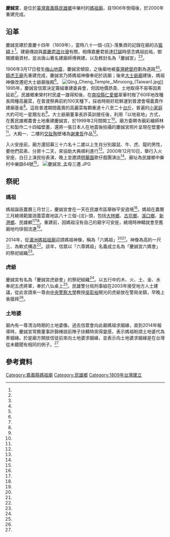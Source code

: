 {{coord|23.556699|120.429574|display=title}}
{{東亞廟宇
| name =慶誠宮
| img =File:慶誠宮.jpg
| img_capt = 
| image_width = 250px
| location = {{TWN}}[[嘉義縣|嘉義縣]][[民雄鄉|民雄鄉]]中樂村中樂路64號
| god =[[媽祖|媽祖]]
| type = 
| struct = 
| open_year =嘉慶十四年（1809年）
| cere_date =農曆三月廿三
| cultural_collection= 
|}}
'''慶誠宮'''，是位於[[臺灣|臺灣]][[嘉義縣|嘉義縣]][[民雄鄉|民雄鄉]]中樂村的[[媽祖廟|媽祖廟]]，自1906年倒塌後，於2000年重建完成。
==沿革==
慶誠宮建於嘉慶十四年（1809年），當時八十一個-{庄}-落集資的記錄在廟的古[[匾額|匾額]]上<ref name="朱惠如2"/>。建廟傳說與[[嘉慶君遊台灣|嘉慶君遊台灣]]有關，相傳嘉慶君抵達[[打貓|打貓]]時感念媽祖庇祐，御賜建廟資材，並派唐山著名建廟師傅興建，以及敕封名為「慶誠宮」<ref name="朱惠如2"/><ref name="湯朝村"/>。

1906年3月17日發生[[1906年梅山地震|梅山地震]]，慶誠宮傾毀，之後廟地被[[臺灣總督府|臺灣總督府]]劃為道路<ref name="朱惠如2"/><ref name="呂雲騰"/>。[[騎虎王廟|騎虎王廟]]先重建完成，慶誠宮乃將媽祖神像奉祀於該廟；後來[[大士爺廟|大士爺廟]]建後，媽祖神像改遷祀大士爺廟後殿<ref name="呂雲騰"/>。
[[File:Qing_Cheng_Temple,_Minxiong_(Taiwan).jpg|thumb]]]]
1995年，慶誠宮信眾決定籌組重建委員會，但因地價昂貴、土地取得不易等因素延宕<ref name="朱惠如2"/>。民雄鄉東榮村村民盧一雄得知後，在[[南投縣|南投縣]][[仁愛鄉|仁愛鄉]]翠華村撥了60坪地改種長岡種高麗菜，在普渡祭典前約100天種下，採收時剛好趁鮮運到普渡會場義賣作建廟基金<ref name="朱惠如1"/>。這些普渡期間義賣的高麗菜每顆重達十八至二十[[台斤|台斤]]，普遍的[[小家庭|小家庭]]大約可吃一星期左右<ref name="黃清福"/>。大士爺廟董事長許英訓接任後，利用「以地易地」方式，在舊民雄鄉農會土地重建慶誠宮，於1999年2月間開工<ref name="朱惠如2"/>。廟方委聘寺廟彩繪師林仁和製作二十四幅壁畫，還將一張日本人在地震後拍攝的慶誠宮照片呈現在壁畫中<ref name="朱惠如3"/>。大殿一、二樓的[[交趾陶|交趾陶]]壁堵為[[謝東哲|謝東哲]]作品<ref name="湯朝村"/>。

入火安座前，廟方還招募三十六名十二歲以上生肖分別屬鼠、牛、虎、龍的男性，要他們茹素、分房十二天，來協助大典順利進行<ref name="民雄訊"/>。2000年12月10日，舉行入火安座，白日上演民俗表演，晚上並邀請[[明華園|明華園]]歌仔戲團演出<ref name="張文彬"/>。廟址為民雄鄉中樂村中樂路64號<ref name="曹馥年"/>。
[[File:慶誠宮_孟母三遷.JPG|thumb]]

==祭祀==
===媽祖===

媽祖誕辰農曆三月廿三，慶誠宮會在一天在民雄市區舉辦平安遶境<ref name="謝銀仲"/>。媽祖在農曆三月繞境範圍涵蓋雲嘉地區八十三個-{庄}-頭，包括[[大林鄉|大林鄉]]、[[古坑鄉|古坑鄉]]、[[溪口鄉_(台灣)|溪口鄉]]、[[新港鄉|新港鄉]]、民雄鄕<ref name="朱惠如4"/><ref name="朱惠如5"/>。重建前，因媽祖沒有自己的廟宇可安座，繞境時神轎就會至舊廟地均徘徊流連<ref name="朱惠如2"/>。

2014年，從[[湄洲媽祖祖廟|湄洲媽祖祖廟]]迎請媽祖神像，稱為「六媽祖」<ref name="謝銀仲"/><ref name="林宜樟"/>。神像為高約一尺三、為軟式構造<ref name="謝銀仲"/>。該年，信眾以「六尊媽祖」名義成立名為「慶誠宮六媽會」的祭祀組織<ref name="林宜樟"/>。

===虎爺===

慶誠宮有名為「慶誠宮虎爺會」的祭祀組織<ref name="朱惠如7"/>。以五行中的木、火、土、金、水奉祀五虎將軍，奉於八仙桌上<ref name="朱惠如8"/>。民雄警分局刑事組在2003年接受地方人士建議，從此宮請來一尊由[[中央警察大學|中央警察大學]]教授[[吳彰裕|吳彰裕]]開光的虎爺放在警局坐鎮，早晚上香膜拜<ref name="朱惠如7"/>。

===土地婆===

廟內有一尊清治時期的土地婆像。過去信眾會向此廟媽祖求姻緣，直到2014年報導時，慶誠宮常務董事許錦棟說前陣子扶轎時突得靈感，表示媽祖盼請土地婆代為牽姻緣。於是廟方開放信徒前來向土地婆求姻緣，並表示向土地婆求姻緣是在台灣從未聽聞有相同的例子。<ref name="曹馥年"/>

== 參考資料 ==
{{Reflist|35em|refs =

<ref name="湯朝村">{{Cite news|url=http://www.cdns.com.tw/news.php?n_id=27&nc_id=13165|title=民雄慶誠宮 嘉慶君敕封媽祖廟|author=湯朝村|language=zh-tw|publisher=《中華日報》|date=2015-03-09|accessdate=2017-08-17|archive-url=https://web.archive.org/web/20170817081321/http://www.cdns.com.tw/news.php?n_id=27&nc_id=13165|archive-date=2017-08-17|dead-url=yes}}</ref>

<ref name="黃清福">{{Cite news|url=|title=普渡的高麗菜大過頭|author=黃清福|language=zh-tw|publisher=《聯合報》|date=1998-10-02|accessdate=}}</ref>

<ref name="呂雲騰">{{Cite news|url=|title=打貓大震 回首仍多震撼|author=呂雲騰|language=zh-tw|publisher=《聯合報》|date=2000-02-02|accessdate=}}</ref>

<ref name="民雄訊">{{Cite news|url=|title=民雄慶誠宮 需四生肖男性協助|author=|language=zh-tw|publisher=《聯合報》|date=2000-11-16|accessdate=}}</ref>

<ref name="朱惠如1">{{Cite news|url=|title=協助大士爺廟修建 盧一雄義賣高麗菜 每顆500元|author=朱惠如|language=zh-tw|publisher=《聯合報》|date=2004-09-08|accessdate=}}</ref>

<ref name="朱惠如2">{{Cite news|url=|title=歷時五年 民雄慶誠宮完成重建 當年香火鼎盛 已有近二百年歷史 毀於一九０六年大地震 媽祖沒有自己宮殿安座 令信徒不安|author=朱惠如|language=zh-tw|publisher=《聯合報》|date=2000-10-20|accessdate=}}</ref>

<ref name="張文彬">{{Cite news|url=|title=慶誠宮入火安座大典|author=張文彬|language=zh-tw|publisher=《聯合報》|date=2000-12-11|accessdate=}}</ref>

<ref name="朱惠如3">{{Cite news|url=|title=民雄慶誠宮 震毀95年重建 歷時五年新廟落成 忠孝節義故事躍上立體壁畫|author=朱惠如|language=zh-tw|publisher=《聯合晚報》|date=2000-11-24|accessdate=}}</ref>

<ref name="朱惠如4">{{Cite news|url=|title=民雄慶誠宮媽祖 遶境五天 涵蓋雲嘉八十三個庄頭 祈求天降甘霖紓旱|author=朱惠如|language=zh-tw|publisher=《聯合報》|date=2002-05-01|accessdate=}}</ref>

<ref name="朱惠如5">{{Cite news|url=|title=民雄 遶境83庄 未受鬧場影響|author=朱惠如|language=zh-tw|publisher=《聯合報》|date=2003-04-20|accessdate=}}</ref>

<ref name="謝銀仲">{{Cite news|url=http://news.ltn.com.tw/news/local/paper/873433|title=〈中部〉時尚優雅六媽祖 慶誠宮新嬌點|author=謝銀仲|language=zh-tw|publisher=《自由時報》|date=2015-04-21|accessdate=2017-08-17|archive-date=2020-02-16|archive-url=https://web.archive.org/web/20200216192444/https://news.ltn.com.tw/news/local/paper/873433|dead-url=no}}</ref>

<ref name="林宜樟">{{Cite news|url=http://news.ltn.com.tw/news/local/paper/822158|title=〈中部〉慶誠宮六媽會5正副會長 女信徒擔任|author=林宜樟|language=zh-tw|publisher=《自由時報》|date=2014-10-17|accessdate=2017-08-17|archive-date=2020-02-16|archive-url=https://web.archive.org/web/20200216192446/https://news.ltn.com.tw/news/local/paper/822158|dead-url=no}}</ref>

<ref name="朱惠如7">{{Cite news|url=|title=虎爺坐鎮 民雄警方連破兩案 刑事組與警備隊換辦公室 組長不認為與風水有關|author=朱惠如|language=zh-tw|publisher=《聯合報》|date=2003-06-21|accessdate=}}</ref>

<ref name="朱惠如8">{{Cite news|url=|title=慶生 分靈虎爺回奉天宮團拜 咸認保佑地方平安 昨吸引信徒前往祈福 熱鬧滾滾 民雄警分局多年前請虎爺坐鎮 也奉上生的牲禮|author=朱惠如|language=zh-tw|publisher=《聯合報》|date=2008-07-09|accessdate=}}</ref>

<ref name="曹馥年">{{Cite news|url=|title=土地婆扮月老 還有業績壓力|author=曹馥年|language=zh-tw|publisher=《聯合報》|date=2010-02-03|accessdate=}}</ref>

== 外部連結 ==
[https://www.facebook.com/%E6%89%93%E8%B2%93%E6%85%B6%E8%AA%A0%E5%AE%AE-105154681517961 打貓慶誠宮粉絲專頁]

}}
{{Clear}}
{{portal bar|臺灣|道教|border=no}}
{{commons category|Chingchen Temple}}

[[Category:嘉義縣媽祖廟|Category:嘉義縣媽祖廟]]
[[Category:民雄鄉|Category:民雄鄉]]
[[Category:1809年台灣建立|Category:1809年台灣建立]]